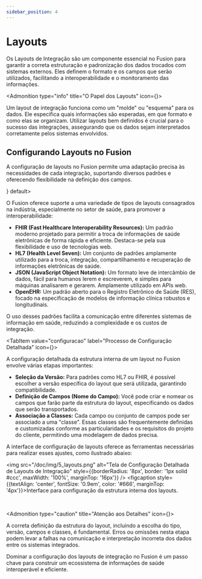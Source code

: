 ```yaml
---
sidebar_position: 4
---
```



# Layouts

Os Layouts de Integração são um componente essencial no Fusion para garantir a correta estruturação e padronização dos dados trocados com sistemas externos. Eles definem o formato e os campos que serão utilizados, facilitando a interoperabilidade e o monitoramento das informações.

<Admonition type="info" title="O Papel dos Layouts" icon={<Layers />}>
  <p>
    Um layout de integração funciona como um "molde" ou "esquema" para os dados. Ele especifica quais informações são esperadas, em que formato e como elas se organizam. Utilizar layouts bem definidos é crucial para o sucesso das integrações, assegurando que os dados sejam interpretados corretamente pelos sistemas envolvidos.
  </p>
</Admonition>

## Configurando Layouts no Fusion

A configuração de layouts no Fusion permite uma adaptação precisa às necessidades de cada integração, suportando diversos padrões e oferecendo flexibilidade na definição dos campos.

<Tabs>
  <TabItem value="tipos" label="Tipos de Layouts Suportados" icon={<FileText />} default>
    <p>O Fusion oferece suporte a uma variedade de tipos de layouts consagrados na indústria, especialmente no setor de saúde, para promover a interoperabilidade:</p>
    <ul>
      <li>
        <strong>FHIR (Fast Healthcare Interoperability Resources):</strong> Um padrão moderno projetado para permitir a troca de informações de saúde eletrônicas de forma rápida e eficiente. Destaca-se pela sua flexibilidade e uso de tecnologias web.
      </li>
      <li>
        <strong>HL7 (Health Level Seven):</strong> Um conjunto de padrões amplamente utilizado para a troca, integração, compartilhamento e recuperação de informações eletrônicas de saúde.
      </li>
      <li>
        <strong>JSON (JavaScript Object Notation):</strong> Um formato leve de intercâmbio de dados, fácil para humanos lerem e escreverem, e simples para máquinas analisarem e gerarem. Amplamente utilizado em APIs web.
      </li>
      <li>
        <strong>OpenEHR:</strong> Um padrão aberto para o Registro Eletrônico de Saúde (RES), focado na especificação de modelos de informação clínica robustos e longitudinais.
      </li>
    </ul>
    <Admonition type="tip" title="Padronização">
      O uso desses padrões facilita a comunicação entre diferentes sistemas de informação em saúde, reduzindo a complexidade e os custos de integração.
    </Admonition>
  </TabItem>

  <TabItem value="configuracao" label="Processo de Configuração Detalhada" icon={<Settings />}>
    <p>A configuração detalhada da estrutura interna de um layout no Fusion envolve várias etapas importantes:</p>
    <ul>
      <li>
        <strong>Seleção da Versão:</strong> Para padrões como HL7 ou FHIR, é possível escolher a versão específica do layout que será utilizada, garantindo compatibilidade.
      </li>
      <li>
        <strong>Definição de Campos (Nome do Campo):</strong> Você pode criar e nomear os campos que farão parte da estrutura do layout, especificando os dados que serão transportados.
      </li>
      <li>
        <strong>Associação a Classes:</strong> Cada campo ou conjunto de campos pode ser associado a uma "classe". Essas classes são frequentemente definidas e customizadas conforme as particularidades e os requisitos do projeto do cliente, permitindo uma modelagem de dados precisa.
      </li>
    </ul>
    <p>
      A interface de configuração de layouts oferece as ferramentas necessárias para realizar esses ajustes, como ilustrado abaixo:
    </p>
    <img src="/doc/img/5_layouts.png" alt="Tela de Configuração Detalhada de Layouts de Integração" style={{borderRadius: '8px', border: '1px solid #ccc', maxWidth: '100%', marginTop: '16px'}} />
    <figcaption style={{textAlign: 'center', fontSize: '0.9em', color: '#666', marginTop: '4px'}}>Interface para configuração da estrutura interna dos layouts.</figcaption>
  </TabItem>
</Tabs>

<br/>

<Admonition type="caution" title="Atenção aos Detalhes" icon={<Sliders />}>
  <p>
    A correta definição da estrutura do layout, incluindo a escolha do tipo, versão, campos e classes, é fundamental. Erros ou omissões nesta etapa podem levar a falhas na comunicação e interpretação incorreta dos dados entre os sistemas integrados.
  </p>
</Admonition>

Dominar a configuração dos layouts de integração no Fusion é um passo chave para construir um ecossistema de informações de saúde interoperável e eficiente.